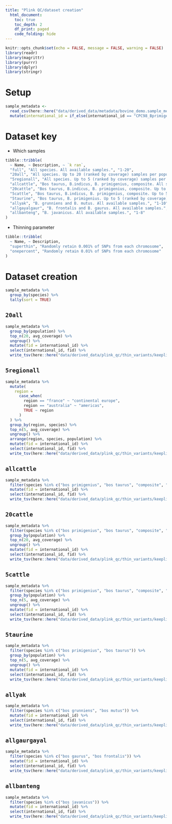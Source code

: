 ```yaml
---
title: "Plink QC/dataset creation"
  html_document:
    toc: true
    toc_depth: 2
    df_print: paged
    code_folding: hide
---
```


```r
knitr::opts_chunk$set(echo = FALSE, message = FALSE, warning = FALSE)
library(readr)
library(magrittr)
library(purrr)
library(dplyr)
library(stringr)
```

# Setup

```r
sample_metadata <- 
  read_csv(here::here("data/derived_data/metadata/bovine_demo.sample_metadata.csv")) %>% 
  mutate(international_id = if_else(international_id == "CPC98_Bprimigenius_EnglandDerbyshire_5936", "ancient_derbyshire", international_id))
```

# Dataset key

* Which samples

```r
tibble::tribble(
  ~ Name, ~ Description, ~ `k ran`,
  "full", "All species. All available samples.", "1-20",
  "20all", "All species. Up to 20 (ranked by coverage) samples per population label.", "1-20",
  "5regionall", "All species. Up to 5 (ranked by coverage) samples per species per region", "1-20",
  "allcattle", "Bos taurus, B.indicus, B. primigenius, composite. All samples.", "-",
  "20cattle", "Bos taurus, B.indicus, B. primigenius, composite. Up to 20 (ranked by coverage) samples per population label.", "1-20",
  "5cattle", "Bos taurus, B.indicus, B. primigenius, composite. Up to 5 (ranked by coverage) samples per population label.", "1-20",
  "5taurine", "Bos taurus, B. primigenius. Up to 5 (ranked by coverage) samples per population label.", "1-20",
  "allyak", "B. grunniens and B. mutus. All available samples.", "1-10",
  "allgayalgaur", "B. frontalis and B. gaurus. All available samples.", "1-10",
  "allbanteng", "B. javanicus. All available samples.", "1-8"
)
```

* Thinning parameter

```r
tibble::tribble(
  ~ Name, ~ Description,
  "superthin", "Randomly retain 0.001% of SNPs from each chromosome",
  "onepercent", "Randomly retain 0.01% of SNPs from each chromosome"
)
```

# Dataset creation

```r
sample_metadata %>% 
  group_by(species) %>% 
  tally(sort = TRUE)
```

## `20all`

```r
sample_metadata %>% 
  group_by(population) %>% 
  top_n(20, avg_coverage) %>% 
  ungroup() %>% 
  mutate(fid = international_id) %>% 
  select(international_id, fid) %>% 
  write_tsv(here::here("data/derived_data/plink_qc/thin_variants/keeplist.20all.txt"), col_names = FALSE)
```

## `5regionall`

```r
sample_metadata %>% 
  mutate(
    region = 
      case_when(
        region == "france" ~ "continental europe",
        region == "australia" ~ "americas",
        TRUE ~ region
      )
  ) %>% 
  group_by(region, species) %>% 
  top_n(5, avg_coverage) %>% 
  ungroup() %>%
  arrange(region, species, population) %>% 
  mutate(fid = international_id) %>% 
  select(international_id, fid) %>% 
  write_tsv(here::here("data/derived_data/plink_qc/thin_variants/keeplist.5regionall.txt"), col_names = FALSE)
```

## `allcattle`

```r
sample_metadata %>% 
  filter(species %in% c("bos primigenius", "bos taurus", "composite", "bos indicus")) %>% 
  mutate(fid = international_id) %>% 
  select(international_id, fid) %>% 
  write_tsv(here::here("data/derived_data/plink_qc/thin_variants/keeplist.allcattle.txt"), col_names = FALSE)

```


## `20cattle`

```r
sample_metadata %>% 
  filter(species %in% c("bos primigenius", "bos taurus", "composite", "bos indicus")) %>% 
  group_by(population) %>% 
  top_n(20, avg_coverage) %>% 
  ungroup() %>% 
  mutate(fid = international_id) %>% 
  select(international_id, fid) %>% 
  write_tsv(here::here("data/derived_data/plink_qc/thin_variants/keeplist.20cattle.txt"), col_names = FALSE)
```

## `5cattle`

```r
sample_metadata %>% 
  filter(species %in% c("bos primigenius", "bos taurus", "composite", "bos indicus")) %>% 
  group_by(population) %>% 
  top_n(5, avg_coverage) %>% 
  ungroup() %>% 
  mutate(fid = international_id) %>% 
  select(international_id, fid) %>% 
  write_tsv(here::here("data/derived_data/plink_qc/thin_variants/keeplist.5cattle.txt"), col_names = FALSE)
```

## `5taurine`

```r
sample_metadata %>% 
  filter(species %in% c("bos primigenius", "bos taurus")) %>% 
  group_by(population) %>% 
  top_n(5, avg_coverage) %>% 
  ungroup() %>% 
  mutate(fid = international_id) %>% 
  select(international_id, fid) %>% 
  write_tsv(here::here("data/derived_data/plink_qc/thin_variants/keeplist.5taurine.txt"), col_names = FALSE)
```

## `allyak`

```r
sample_metadata %>% 
  filter(species %in% c("bos grunniens", "bos mutus")) %>% 
  mutate(fid = international_id) %>% 
  select(international_id, fid) %>% 
  write_tsv(here::here("data/derived_data/plink_qc/thin_variants/keeplist.allyak.txt"), col_names = FALSE)

```

## `allgaurgayal`

```r
sample_metadata %>% 
  filter(species %in% c("bos gaurus", "bos frontalis")) %>% 
  mutate(fid = international_id) %>% 
  select(international_id, fid) %>% 
  write_tsv(here::here("data/derived_data/plink_qc/thin_variants/keeplist.allgaurgayal.txt"), col_names = FALSE)
```

## `allbanteng`

```r
sample_metadata %>% 
  filter(species %in% c("bos javanicus")) %>% 
  mutate(fid = international_id) %>% 
  select(international_id, fid) %>% 
  write_tsv(here::here("data/derived_data/plink_qc/thin_variants/keeplist.allbanteng.txt"), col_names = FALSE)
```

